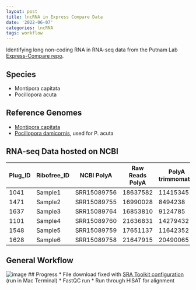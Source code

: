 ```yaml
---
layout: post
title: lncRNA in Express Compare Data
date: '2022-06-07'
categories: lncRNA
tags: workflow
---
```


Identifying long non-coding RNA in RNA-seq data from the Putnam Lab [Express-Compare repo](https://github.com/hputnam/Express_Compare).

## Species
* Montipora capitata
* Pocillopora acuta

## Reference Genomes
* [Montipora capitata](https://www.ncbi.nlm.nih.gov/data-hub/genome/GCA_006542545.1/)
* [Pocillopora damicornis](https://www.ncbi.nlm.nih.gov/data-hub/genome/GCF_003704095.1/), used for P. acuta

## RNA-seq Data hosted on NCBI
Plug_ID| Ribofree_ID |NCBI PolyA|Raw Reads PolyA|PolyA trimmomatic|PolyA fastp |NCBI RiboFree | Raw Reads RiboFree |Ribofree trimmomatic|Ribofree fastp|   
---|---|---|---|---|---|---|---|---|---|
1041|Sample1|SRR15089756 |18637582 |11415345|16139150 |SRR15089763 |16487768 |15373749|13708087|
1471|Sample2|	SRR15089755 |16990028|8494238|14192707 |SRR15089762 |10755630|9639555|10040582|8916067|
1637|Sample3|	SRR15089764 |16853810 |9124785|14370470|SRR15089761 |13534820 |9665261|12530595|10925168|
1101|Sample4|	SRR15089760 |21636831|14279432|20516377 |SRR15089757 |10275396 |21636831|9444420|8386350|
1548|Sample5|	SRR15089759 |17651137|11642352|16664623|SRR15089754 |16601774 |17651137|15532372|13859410|
1628|Sample6|SRR15089758 |	21647915|20490065 |21647915 |SRR15089765 |13440121 |12585896|11273035|

## General Workflow
![image](https://raw.githubusercontent.com/zbengt/zbengt.github.io/master/assets/img/LncPipeWorkflow.png)
## Progress
* File download fixed with [SRA Toolkit configuration](https://github.com/ncbi/sra-tools/wiki/03.-Quick-Toolkit-Configuration) (run in Mac Terminal)
* FastQC run
* Run through HISAT for alignment


